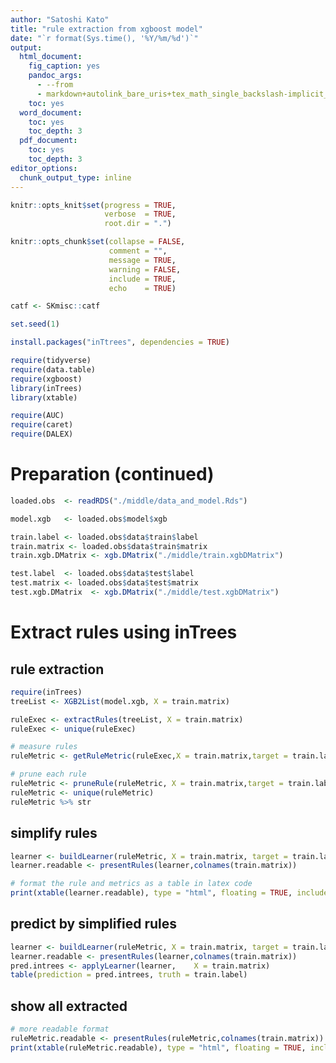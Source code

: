 ```yaml
---
author: "Satoshi Kato"
title: "rule extraction from xgboost model"
date: "`r format(Sys.time(), '%Y/%m/%d')`"
output:
  html_document:
    fig_caption: yes
    pandoc_args:
      - --from
      - markdown+autolink_bare_uris+tex_math_single_backslash-implicit_figures
    toc: yes
  word_document:
    toc: yes
    toc_depth: 3
  pdf_document:
    toc: yes
    toc_depth: 3
editor_options: 
  chunk_output_type: inline
---
```


```r
knitr::opts_knit$set(progress = TRUE, 
                     verbose  = TRUE, 
                     root.dir = ".")

knitr::opts_chunk$set(collapse = FALSE, 
                      comment = "", 
                      message = TRUE, 
                      warning = FALSE, 
                      include = TRUE,
                      echo    = TRUE)

catf <- SKmisc::catf

set.seed(1)
```

```r
install.packages("inTtrees", dependencies = TRUE)

```

```r
require(tidyverse)
require(data.table)
require(xgboost)
library(inTrees)
library(xtable)

require(AUC)
require(caret)
require(DALEX)

```

# Preparation (continued)

```r
loaded.obs  <- readRDS("./middle/data_and_model.Rds")

model.xgb   <- loaded.obs$model$xgb 

train.label <- loaded.obs$data$train$label
train.matrix <- loaded.obs$data$train$matrix
train.xgb.DMatrix <- xgb.DMatrix("./middle/train.xgbDMatrix")

test.label  <- loaded.obs$data$test$label
test.matrix <- loaded.obs$data$test$matrix
test.xgb.DMatrix  <- xgb.DMatrix("./middle/test.xgbDMatrix")

```

# Extract rules using inTrees

## rule extraction

```r
require(inTrees)
treeList <- XGB2List(model.xgb, X = train.matrix)

ruleExec <- extractRules(treeList, X = train.matrix)
ruleExec <- unique(ruleExec)

# measure rules
ruleMetric <- getRuleMetric(ruleExec,X = train.matrix,target = train.label)

# prune each rule
ruleMetric <- pruneRule(ruleMetric, X = train.matrix,target = train.label)
ruleMetric <- unique(ruleMetric)
ruleMetric %>% str

```

## simplify rules

```r
learner <- buildLearner(ruleMetric, X = train.matrix, target = train.label)
learner.readable <- presentRules(learner,colnames(train.matrix))

```

```r
# format the rule and metrics as a table in latex code
print(xtable(learner.readable), type = "html", floating = TRUE, include.rownames=FALSE)

```

## predict by simplified rules

```r
learner <- buildLearner(ruleMetric, X = train.matrix, target = train.label)
learner.readable <- presentRules(learner,colnames(train.matrix))
pred.intrees <- applyLearner(learner,    X = train.matrix)
table(prediction = pred.intrees, truth = train.label)

```

## show all extracted

```r
# more readable format
ruleMetric.readable <- presentRules(ruleMetric,colnames(train.matrix))
print(xtable(ruleMetric.readable), type = "html", floating = TRUE, include.rownames=FALSE)

```



